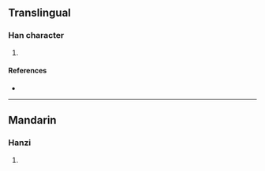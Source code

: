 {{character info/new}}
==Translingual==

===Han character===
{{Han char|rn=96|rad=玉|as=07|sn=11|four=14127|canj=MGKKB|ids=⿰𤣩希}}

# {{defn|Han|sort=玉07}}

====References====
* {{Han ref|kx=0733.120|dkj=21021|hdz=21118.020|uh=740B|ud=29707|bh=D677|bd=54903}}

----

==Mandarin==

===Hanzi===
{{cmn-hanzi|pin=[[lí]] ([[li2]]), [[xī]] ([[xi1]])|wg=li<sup>2</sup>, hsi<sup>1</sup>}}

# {{defn|lang=cmn|sort=玉07}}